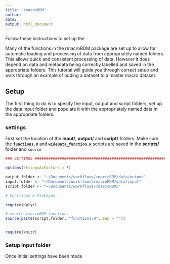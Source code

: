```yaml
---
title: "rmacroRDM"
author: 
date: 
output: html_document
---
```


Follow these instructions to set up the

Many of the functions in the rmacroRDM package are set up to allow for automatic loading and processing of data from appropriately named folders. This allows quick and consistent processing of data. However it does depend on data and metadata being correctly labelled and saved in the appropriate folders. This tutorial will guide you through correct setup and walk through an example of adding a dataset to a master macro dataset.

## **Setup**

The first thing to do is to specify the input, output and script folders, set up the data input folder and populate it with the appropriately named data in the appropriate folders.

### settings

First set the location of the **input/**, **output/** and **script/** folders. Make sure the [**`functions.R`**]() and [**`wideData_function.R`**]() scripts are saved in the **scripts/** folder and `source`

```r

### SETTINGS ##############################################################

options(stringsAsFactors = F)

output.folder <- "~/Documents/workflows/rmacroRDM/data/output"
input.folder <- "~/Documents/workflows/rmacroRDM/data/input"
script.folder <- "~/Documents/workflows/rmacroRDM/"

# Functions & Packages

require(dplyr)

# source rmacroRDM functions
source(paste(script.folder, "functions.R", sep = ""))



```

```r

require(knitr)
```

### **Setup input folder**



Once initial settings have been made
